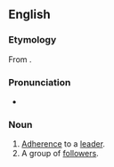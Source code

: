 ==English==

===Etymology===
From {{suffix|en|follower|ship}}.

===Pronunciation===
* {{hyphenation|en|fol|low|er|ship}}

===Noun===
{{en-noun|~}}

# [[adherence|Adherence]] to a [[leader]].
# A group of [[follower]]s.